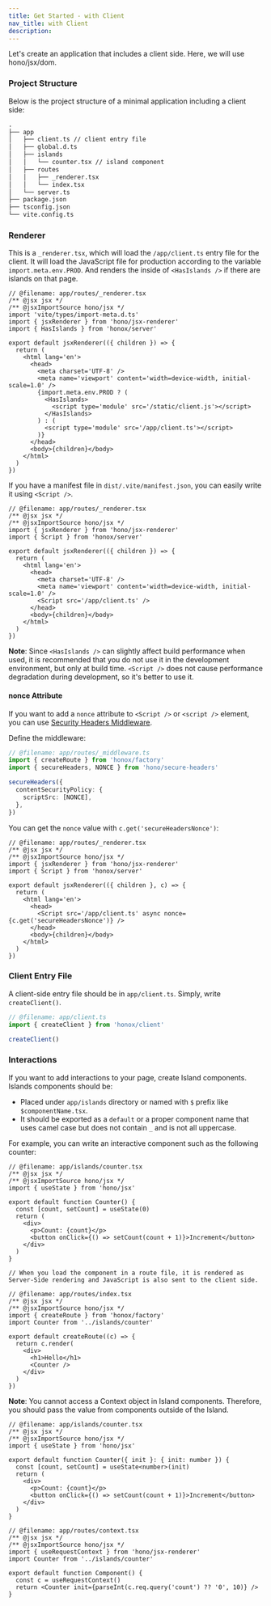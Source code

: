 ```yaml
---
title: Get Started - with Client
nav_title: with Client
description:
---
```


Let's create an application that includes a client side. Here, we will use hono/jsx/dom.

### Project Structure

Below is the project structure of a minimal application including a client side:

```txt
.
├── app
│   ├── client.ts // client entry file
│   ├── global.d.ts
│   ├── islands
│   │   └── counter.tsx // island component
│   ├── routes
│   │   ├── _renderer.tsx
│   │   └── index.tsx
│   └── server.ts
├── package.json
├── tsconfig.json
└── vite.config.ts
```

### Renderer

This is a `_renderer.tsx`, which will load the `/app/client.ts` entry file for the client. It will load the JavaScript file for production according to the variable `import.meta.env.PROD`. And renders the inside of `<HasIslands />` if there are islands on that page.

```tsx
// @filename: app/routes/_renderer.tsx
/** @jsx jsx */
/** @jsxImportSource hono/jsx */
import 'vite/types/import-meta.d.ts'
import { jsxRenderer } from 'hono/jsx-renderer'
import { HasIslands } from 'honox/server'

export default jsxRenderer(({ children }) => {
  return (
    <html lang='en'>
      <head>
        <meta charset='UTF-8' />
        <meta name='viewport' content='width=device-width, initial-scale=1.0' />
        {import.meta.env.PROD ? (
          <HasIslands>
            <script type='module' src='/static/client.js'></script>
          </HasIslands>
        ) : (
          <script type='module' src='/app/client.ts'></script>
        )}
      </head>
      <body>{children}</body>
    </html>
  )
})
```

If you have a manifest file in `dist/.vite/manifest.json`, you can easily write it using `<Script />`.

```tsx
// @filename: app/routes/_renderer.tsx
/** @jsx jsx */
/** @jsxImportSource hono/jsx */
import { jsxRenderer } from 'hono/jsx-renderer'
import { Script } from 'honox/server'

export default jsxRenderer(({ children }) => {
  return (
    <html lang='en'>
      <head>
        <meta charset='UTF-8' />
        <meta name='viewport' content='width=device-width, initial-scale=1.0' />
        <Script src='/app/client.ts' />
      </head>
      <body>{children}</body>
    </html>
  )
})
```

**Note**: Since `<HasIslands />` can slightly affect build performance when used, it is recommended that you do not use it in the development environment, but only at build time. `<Script />` does not cause performance degradation during development, so it's better to use it.

#### nonce Attribute

If you want to add a `nonce` attribute to `<Script />` or `<script />` element, you can use [Security Headers Middleware](https://hono.dev/middleware/builtin/secure-headers).

Define the middleware:

```ts
// @filename: app/routes/_middleware.ts
import { createRoute } from 'honox/factory'
import { secureHeaders, NONCE } from 'hono/secure-headers'

secureHeaders({
  contentSecurityPolicy: {
    scriptSrc: [NONCE],
  },
})
```

You can get the `nonce` value with `c.get('secureHeadersNonce')`:

```tsx
// @filename: app/routes/_renderer.tsx
/** @jsx jsx */
/** @jsxImportSource hono/jsx */
import { jsxRenderer } from 'hono/jsx-renderer'
import { Script } from 'honox/server'

export default jsxRenderer(({ children }, c) => {
  return (
    <html lang='en'>
      <head>
        <Script src='/app/client.ts' async nonce={c.get('secureHeadersNonce')} />
      </head>
      <body>{children}</body>
    </html>
  )
})
```

### Client Entry File

A client-side entry file should be in `app/client.ts`. Simply, write `createClient()`.

```ts
// @filename: app/client.ts
import { createClient } from 'honox/client'

createClient()
```

### Interactions

If you want to add interactions to your page, create Island components. Islands components should be:

- Placed under `app/islands` directory or named with `$` prefix like `$componentName.tsx`.
- It should be exported as a `default` or a proper component name that uses camel case but does not contain `_` and is not all uppercase.

For example, you can write an interactive component such as the following counter:

```tsx
// @filename: app/islands/counter.tsx
/** @jsx jsx */
/** @jsxImportSource hono/jsx */
import { useState } from 'hono/jsx'

export default function Counter() {
  const [count, setCount] = useState(0)
  return (
    <div>
      <p>Count: {count}</p>
      <button onClick={() => setCount(count + 1)}>Increment</button>
    </div>
  )
}

// When you load the component in a route file, it is rendered as Server-Side rendering and JavaScript is also sent to the client side.

// @filename: app/routes/index.tsx
/** @jsx jsx */
/** @jsxImportSource hono/jsx */
import { createRoute } from 'honox/factory'
import Counter from '../islands/counter'

export default createRoute((c) => {
  return c.render(
    <div>
      <h1>Hello</h1>
      <Counter />
    </div>
  )
})
```

**Note**: You cannot access a Context object in Island components. Therefore, you should pass the value from components outside of the Island.

```tsx
// @filename: app/islands/counter.tsx
/** @jsx jsx */
/** @jsxImportSource hono/jsx */
import { useState } from 'hono/jsx'

export default function Counter({ init }: { init: number }) {
  const [count, setCount] = useState<number>(init)
  return (
    <div>
      <p>Count: {count}</p>
      <button onClick={() => setCount(count + 1)}>Increment</button>
    </div>
  )
}

// @filename: app/routes/context.tsx
/** @jsx jsx */
/** @jsxImportSource hono/jsx */
import { useRequestContext } from 'hono/jsx-renderer'
import Counter from '../islands/counter'

export default function Component() {
  const c = useRequestContext()
  return <Counter init={parseInt(c.req.query('count') ?? '0', 10)} />
}
```

